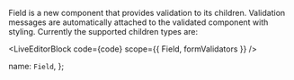 
Field is a new component that provides validation to its children. Validation messages are automatically
attached to the validated component with styling. Currently the supported children types are:

<LiveEditorBlock code={code} scope={{ Field, formValidators }} />
<GeneratePropsTable componentName="Field" />

  name: `Field`,
};
